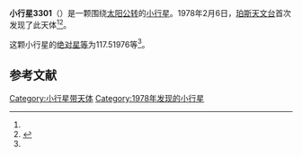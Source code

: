 {{Infobox planet
| bgcolour = #FFFFC0
| name = 3301 Jansje
| symbol = 
| image = 
| caption = 
| discovery = yes
| discovery_ref = 
| discoverer = [[珀斯天文台|珀斯天文台]]
| discovery_site = [[珀斯天文台|珀斯天文台]] 
| discovered = 1978年2月6日
| designations = yes
| mp_name = 
| named_after = 
| alt_names = 1978 CT/ 1925 KC / 1958 DC / 1958 DC1 / 1969 TE / 1985 GP
| mp_category = [[主带小行星|主带小行星]]
| orbit_ref = <ref name="a">[http://ssd.jpl.nasa.gov/sbdb.cgi?sstr=3301 3301 Jansje] {{Wayback|url=http://ssd.jpl.nasa.gov/sbdb.cgi?sstr=3301 |date=20200917223536 }}，小行星數據庫瀏覽器（JPL Small-Body Database Browser）－[[美国国家航空航天局|美国国家航空航天局]]喷气推进实验室</ref>
| epoch = 2456400.5 (2013年4月18日更新)
| aphelion = {{convert|2.5748545|AU|km|3|abbr=on|lk=out}}
| perihelion = {{convert|1.8912261|AU|km|3|abbr=on}}
| semimajor = {{convert|2.2330403|AU|km|3|abbr=on}}
| eccentricity = 0.1530712
| period = 1218.83036 [[日|日]]<br />3.34[[儒略年|儒略年]]
| avg_speed = 
| inclination = 5.06434
| asc_node = 136.99110
| mean_anomaly = 
| arg_peri = 117.51976
| satellites = 
| physical_characteristics = yes
| dimensions = 
| mass = 
| density = 
| surface_grav = 
| escape_velocity = 
| sidereal_day = 
| axial_tilt = 
| pole_ecliptic_lat = 
| pole_ecliptic_lon = 
| albedo = 
| temperatures= 
| temp_name1 = 
| mean_temp_1 = 
| max_temp_1 = 
| temp_name2 = 
| max_temp_2 = 
| spectral_type = 
| abs_magnitude = 117.51976
}}

'''小行星3301'''（{{lang-en|3301 Jansje}}）是一颗围绕[[太阳|太阳]][[公转|公转]]的[[小行星|小行星]]。1978年2月6日，[[珀斯天文台|珀斯天文台]]首次发现了此天体<ref name="a" /><ref>{{cite news|title=小行星列表|url=http://cfa-www.harvard.edu/iau/lists/NumberedMPs.txt|accessdate=2013-07-08|newspaper=哈佛大学|archive-date=2008-05-17|archive-url=https://web.archive.org/web/20080517010638/http://cfa-www.harvard.edu/iau/lists/NumberedMPs.txt|dead-url=no}}</ref>。

这颗小行星的[[绝对星等|绝对星等]]为117.51976等<ref name="a" />。

==参考文献==
{{reflist}}
{{Minor Planet Number|[[小行星3300|小行星3300]]|[[小行星3302|小行星3302]]}}

{{小天体}}

[[Category:小行星带天体|Category:小行星带天体]]
[[Category:1978年发现的小行星|Category:1978年发现的小行星]]

{{asteroid-stub}}